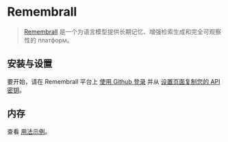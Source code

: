 # Remembrall

>[Remembrall](https://remembrall.dev/) 是一个为语言模型提供长期记忆、增强检索生成和完全可观察性的 платформ。

## 安装与设置

要开始，请在 Remembrall 平台上 [使用 Github 登录](https://remembrall.dev/login) 
并从 [设置页面复制您的 API 密钥](https://remembrall.dev/dashboard/settings)。

## 内存

查看 [用法示例](/docs/integrations/memory/remembrall)。
